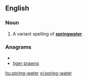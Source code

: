 ==English==
===Noun===
{{en-noun|sg=[[spring]]-[[water]]|-}}

#A variant spelling of '''[[springwater]]'''.

===Anagrams===
* {{alphagram|aeginprrstw}}
* [[tiger prawns#English|tiger prawns]]

[[hu:spring-water]]
[[vi:spring-water]]